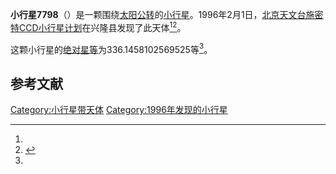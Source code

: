 {{Infobox planet
| bgcolour = #FFFFC0
| name = 7798
| symbol = 
| image = 
| caption = 
| discovery = yes
| discovery_ref = 
| discoverer = [[北京天文台施密特CCD小行星计划|北京天文台施密特CCD小行星计划]]
| discovery_site = [[兴隆县|兴隆县]] 
| discovered = 1996年2月1日
| designations = yes
| mp_name = 
| named_after = 
| alt_names = 1996 CL/ 1992 DK13
| mp_category = [[主带小行星|主带小行星]]
| orbit_ref = <ref name="a">[http://ssd.jpl.nasa.gov/sbdb.cgi?sstr=7798 7798] {{Wayback|url=http://ssd.jpl.nasa.gov/sbdb.cgi?sstr=7798 |date=20210717070327 }}，小行星數據庫瀏覽器（JPL Small-Body Database Browser）－[[美国国家航空航天局|美国国家航空航天局]]喷气推进实验室</ref>
| epoch = 2456400.5 (2013年4月18日更新)
| aphelion = {{convert|2.799370132214533|AU|km|3|abbr=on|lk=out}}
| perihelion = {{convert|2.159132103742939|AU|km|3|abbr=on}}
| semimajor = {{convert|2.479251117978736|AU|km|3|abbr=on}}
| eccentricity = 0.129119238
| period = 1425.867609 [[日|日]]<br />3.9[[儒略年|儒略年]]
| avg_speed = 
| inclination = 5.549905581764137
| asc_node = 98.48004246623533
| mean_anomaly = 
| arg_peri = 336.1458102569525
| satellites = 
| physical_characteristics = yes
| dimensions = 
| mass = 
| density = 
| surface_grav = 
| escape_velocity = 
| sidereal_day = 
| axial_tilt = 
| pole_ecliptic_lat = 
| pole_ecliptic_lon = 
| albedo = 
| temperatures= 
| temp_name1 = 
| mean_temp_1 = 
| max_temp_1 = 
| temp_name2 = 
| max_temp_2 = 
| spectral_type = 
| abs_magnitude = 336.1458102569525
}}

'''小行星7798'''（{{lang-en|7798}}）是一颗围绕[[太阳|太阳]][[公转|公转]]的[[小行星|小行星]]。1996年2月1日，[[北京天文台施密特CCD小行星计划|北京天文台施密特CCD小行星计划]]在兴隆县发现了此天体<ref name="a" /><ref>{{cite news|title=小行星列表|url=http://cfa-www.harvard.edu/iau/lists/NumberedMPs.txt|accessdate=2013-07-08|newspaper=哈佛大学|archive-date=2008-05-17|archive-url=https://web.archive.org/web/20080517010638/http://cfa-www.harvard.edu/iau/lists/NumberedMPs.txt|dead-url=no}}</ref>。

这颗小行星的[[绝对星等|绝对星等]]为336.1458102569525等<ref name="a" />。

==参考文献==
{{reflist}}
{{Minor Planet Number|[[小行星7797|小行星7797]]|[[小行星7799|小行星7799]]}}

{{小天体}}

[[Category:小行星带天体|Category:小行星带天体]]
[[Category:1996年发现的小行星|Category:1996年发现的小行星]]

{{asteroid-stub}}